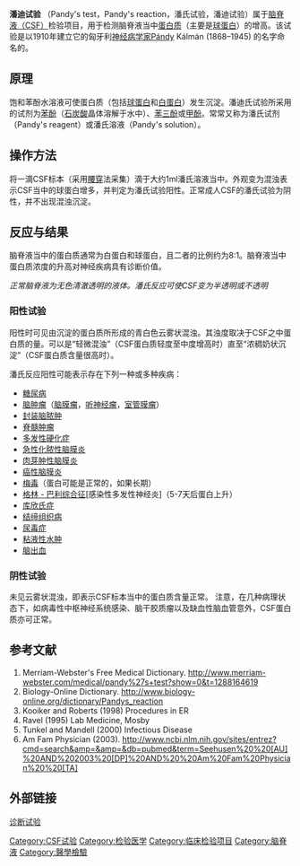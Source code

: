 
{{orphan|time=2011-09-22T02:34:37+00:00}}
'''潘迪试验''' （Pandy's test，Pandy's reaction，潘氏试验，潘迪试验）属于[[脑脊液|脑脊液（CSF）]]检验项目，用于检测脑脊液当中[[蛋白质|蛋白质]]（主要是[[球蛋白|球蛋白]]）的增高。该试验是以1910年建立它的匈牙利[[神经病学家|神经病学家]]Pándy Kálmán (1868–1945) 的名字命名的。

== 原理 ==
饱和苯酚水溶液可使蛋白质（包括[[球蛋白|球蛋白]]和[[白蛋白|白蛋白]]）发生沉淀。潘迪氏试验所采用的试剂为[[苯酚|苯酚]]（[[石炭酸|石炭酸]]晶体溶解于水中）、[[苯三酚|苯三酚]]或[[甲酚|甲酚]]。常常又称为潘氏试剂（Pandy's reagent）或潘氏溶液（Pandy's solution）。

== 操作方法 ==
将一滴CSF标本（采用[[腰穿|腰穿]]法采集）滴于大约1ml潘氏溶液当中。外观变为混浊表示CSF当中的球蛋白增多，并判定为潘氏试验阳性。正常成人CSF的潘氏试验为阴性，并不出现混浊沉淀。

== 反应与结果 ==
脑脊液当中的蛋白质通常为白蛋白和球蛋白，且二者的比例约为8:1。脑脊液当中蛋白质浓度的升高对神经疾病具有诊断价值。

''正常脑脊液为无色清澈透明的液体。潘氏反应可使CSF变为半透明或不透明''

=== 阳性试验 ===
阳性时可见由沉淀的蛋白质所形成的青白色云雾状混浊。其浊度取决于CSF之中蛋白质的量。可以是“轻微混浊”（CSF蛋白质轻度至中度增高时）直至“浓稠奶状沉淀”（CSF蛋白质含量很高时）。

潘氏反应阳性可能表示存在下列一种或多种疾病：

*[[糖尿病|糖尿病]]
*[[脑肿瘤|脑肿瘤]]（[[脑膜瘤|脑膜瘤]]，[[听神经瘤|听神经瘤]]，[[室管膜瘤|室管膜瘤]]）
*[[封装脑脓肿|封装脑脓肿]]
*[[脊髓肿瘤|脊髓肿瘤]]
*[[多发性硬化症|多发性硬化症]]
*[[急性化脓性脑膜炎|急性化脓性脑膜炎]]
*[[肉芽肿性脑膜炎|肉芽肿性脑膜炎]]
*[[癌性脑膜炎|癌性脑膜炎]]
*[[梅毒|梅毒]]（蛋白可能是正常的，如果长期）
*[[格林_-_巴利综合征|格林 - 巴利综合征]][感染性多发性神经炎]（5-7天后蛋白上升）
*[[库欣氏症|库欣氏症]]
*[[结缔组织病|结缔组织病]]
*[[尿毒症|尿毒症]]
*[[粘液性水肿|粘液性水肿]]
*[[脑出血|脑出血]]

=== 阴性试验 ===
未见云雾状混浊，即表示CSF标本当中的蛋白质含量正常。
注意，在几种病理状态下，如病毒性中枢神经系统感染、脑干胶质瘤以及缺血性脑血管意外，CSF蛋白质亦可正常。

== 参考文献 ==
<!--- See http://en.wikipedia.org/wiki/Wikipedia:Footnotes on how to create references using <ref></ref> tags which will then appear here automatically -->
{{Reflist}}
# Merriam-Webster's Free Medical Dictionary. http://www.merriam-webster.com/medical/pandy%27s+test?show=0&t=1288164619 {{Wayback|url=http://www.merriam-webster.com/medical/pandy%27s+test?show=0&t=1288164619 |date=20160303205409 }}
# Biology-Online Dictionary. http://www.biology-online.org/dictionary/Pandys_reaction {{Wayback|url=http://www.biology-online.org/dictionary/Pandys_reaction |date=20191222103601 }}
# Kooiker and Roberts (1998) Procedures in ER
# Ravel (1995) Lab Medicine, Mosby
# Tunkel and Mandell (2000) Infectious Disease
# Am Fam Physician (2003). http://www.ncbi.nlm.nih.gov/sites/entrez?cmd=search&amp=&amp=&db=pubmed&term=Seehusen%20%20[AU]%20AND%202003%20[DP]%20AND%20%20Am%20Fam%20Physician%20%20[TA]

== 外部链接 ==
[[诊断试验|诊断试验]]

[[Category:CSF试验|Category:CSF试验]]
[[Category:检验医学|Category:检验医学]]
[[Category:临床检验项目|Category:临床检验项目]]
[[Category:脑脊液|Category:脑脊液]]
[[Category:醫學檢驗|Category:醫學檢驗]]